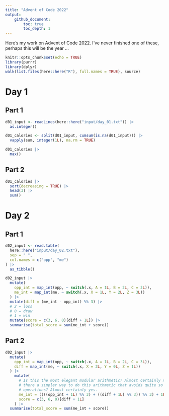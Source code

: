 ```yaml
---
title: "Advent of Code 2022"
output: 
    github_document: 
        toc: true
        toc_depth: 1
---
```


Here's my work on Advent of Code 2022. I've never finished one of these, perhaps this will be the year ...

```r
knitr::opts_chunk$set(echo = TRUE)
library(purrr)
library(dplyr)
walk(list.files(here::here("R"), full.names = TRUE), source)
```


# Day 1

## Part 1

```r
d01_input <- readLines(here::here("input/day_01.txt")) |> 
  as.integer()

d01_calories <- split(d01_input, cumsum(is.na(d01_input))) |> 
  vapply(sum, integer(1L), na.rm = TRUE)

d01_calories |> 
  max()
```

## Part 2

```r
d01_calories |> 
  sort(decreasing = TRUE) |> 
  head(3) |> 
  sum()
```

# Day 2

## Part 1

```r
d02_input <- read.table(
  here::here("input/day_02.txt"), 
  sep = " ", 
  col.names = c("opp", "me")
) |> 
  as_tibble()

d02_input |> 
  mutate(
    opp_int = map_int(opp, ~ switch(.x, A = 1L, B = 2L, C = 3L)), 
    me_int = map_int(me, ~ switch(.x, X = 1L, Y = 2L, Z = 3L))
  ) |> 
  mutate(diff = (me_int - opp_int) %% 3) |> 
  # 2 = loss
  # 0 = draw
  # 1 = win
  mutate(score = c(3, 6, 0)[diff + 1L]) |> 
  summarise(total_score = sum(me_int + score))
```

## Part 2

```r
d02_input |> 
  mutate(
    opp_int = map_int(opp, ~ switch(.x, A = 1L, B = 2L, C = 3L)), 
    diff = map_int(me, ~ switch(.x, X = 2L, Y = 0L, Z = 1L))
  ) |> 
    mutate(
      # Is this the most elegant modular arithmetic? Almost certainly not. Is
      # there a simpler way to do this arithmetic that avoids quite so many
      # operations? Almost certainly yes.
      me_int = ((((opp_int + 1L) %% 3) + ((diff + 1L) %% 3)) %% 3) + 1L, 
      score = c(3, 6, 0)[diff + 1L]
    ) |> 
  summarise(total_score = sum(me_int + score))
```

